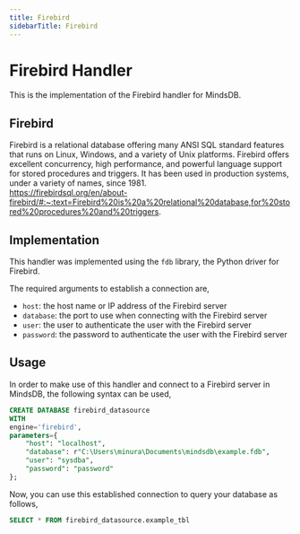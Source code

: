 ```yaml
---
title: Firebird
sidebarTitle: Firebird
---
```


# Firebird Handler

This is the implementation of the Firebird handler for MindsDB.

## Firebird
Firebird is a relational database offering many ANSI SQL standard features that runs on Linux, Windows, and a variety of Unix platforms. Firebird offers excellent concurrency, high performance, and powerful language support for stored procedures and triggers. It has been used in production systems, under a variety of names, since 1981.
<br>
https://firebirdsql.org/en/about-firebird/#:~:text=Firebird%20is%20a%20relational%20database,for%20stored%20procedures%20and%20triggers.

## Implementation
This handler was implemented using the `fdb` library, the Python driver for Firebird.

The required arguments to establish a connection are,
* `host`: the host name or IP address of the Firebird server
* `database`: the port to use when connecting with the Firebird server
* `user`: the user to authenticate the user with the Firebird server
* `password`: the password to authenticate the user with the Firebird server

## Usage
In order to make use of this handler and connect to a Firebird server in MindsDB, the following syntax can be used,
```sql
CREATE DATABASE firebird_datasource
WITH
engine='firebird',
parameters={
    "host": "localhost",
    "database": r"C:\Users\minura\Documents\mindsdb\example.fdb",
    "user": "sysdba",
    "password": "password"
};
```

Now, you can use this established connection to query your database as follows,
```sql
SELECT * FROM firebird_datasource.example_tbl
```
